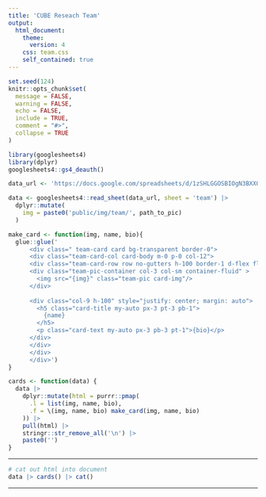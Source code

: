 ```yaml
---
title: 'CUBE Reseach Team'
output: 
  html_document:
    theme: 
      version: 4
    css: team.css
    self_contained: true
---
```



<head>
<!-- Google tag (gtag.js) -->
<script async src="https://www.googletagmanager.com/gtag/js?id=G-8F9R0B5L51"></script>
<script>
  window.dataLayer = window.dataLayer || [];
  function gtag(){dataLayer.push(arguments);}
  gtag('js', new Date());

  gtag('config', 'G-8F9R0B5L51');
</script>
<link rel=“stylesheet” type=“text/css” href=“team.css”>

</head> 


```r
set.seed(124)
knitr::opts_chunk$set(
  message = FALSE, 
  warning = FALSE, 
  echo = FALSE,
  include = TRUE,
  comment = "#>",
  collapse = TRUE
)
```

```r
library(googlesheets4)
library(dplyr)
googlesheets4::gs4_deauth()

data_url <- 'https://docs.google.com/spreadsheets/d/1zSHLGGOSBIOgN3BXXGl2jPtJLBF6OExAznjqmRnzrTY/edit?usp=sharing'

data <- googlesheets4::read_sheet(data_url, sheet = 'team') |> 
  dplyr::mutate(
    img = paste0('public/img/team/', path_to_pic)
  )

make_card <- function(img, name, bio){
  glue::glue('
      <div class=" team-card card bg-transparent border-0">
      <div class="team-card-col card-body m-0 p-0 col-12">
      <div class="team-card-row row no-gutters h-100 border-1 d-flex flex-wrap">
      <div class="team-pic-container col-3 col-sm container-fluid" >
        <img src="{img}" class="team-pic card-img"/>
      </div>
      
      <div class="col-9 h-100" style="justify: center; margin: auto">
        <h5 class="card-title my-auto px-3 pt-3 pb-1">
          {name}
        </h5>
        <p class="card-text my-auto px-3 pb-3 pt-1">{bio}</p>
      </div>
      </div>
      </div>
      </div>')
}

cards <- function(data) {
  data |> 
    dplyr::mutate(html = purrr::pmap(
      .l = list(img, name, bio),
      .f = \(img, name, bio) make_card(img, name, bio)
    )) |> 
    pull(html) |> 
    stringr::str_remove_all('\n') |> 
    paste0('')
}
```


------------------------------------------------

::: {style="align: center; margin: auto"}

```r
# cat out html into document
data |> cards() |> cat()
```

:::

------------------------------------------------